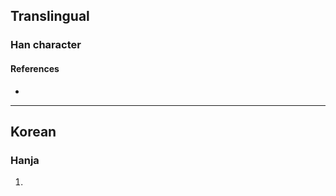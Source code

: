 {{character info/new}}
==Translingual==

===Han character===
{{Han char|rn=85|rad=水|as=18|sn=21|four=|canj=EFFC|ids=⿰氵鎣}}

====References====
* {{Han ref|kx=0663.091|dj=1072.041|hdz=31793.131|uh=7050|ud=28752}}

----

==Korean==

===Hanja===
{{ko-hanja|hangeul=형|eumhun=|rv=hyeong|mr=hyŏng|y=hyeng}}

# {{defn|lang=ko|sort=水18}}